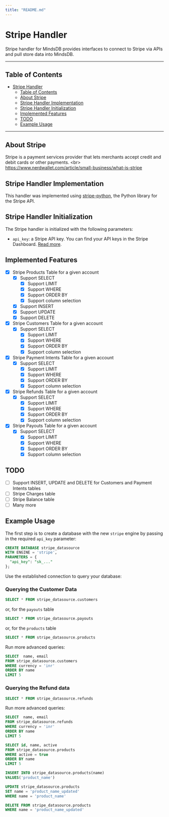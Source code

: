 ```yaml
---
title: "README.md"
---
```


# Stripe Handler

Stripe handler for MindsDB provides interfaces to connect to Stripe via APIs and pull store data into MindsDB.

---

## Table of Contents

- [Stripe Handler](#stripe-handler)
  - [Table of Contents](#table-of-contents)
  - [About Stripe](#about-stripe)
  - [Stripe Handler Implementation](#stripe-handler-implementation)
  - [Stripe Handler Initialization](#stripe-handler-initialization)
  - [Implemented Features](#implemented-features)
  - [TODO](#todo)
  - [Example Usage](#example-usage)

---

## About Stripe

Stripe is a payment services provider that lets merchants accept credit and debit cards or other payments.
&lt;br&gt;
https://www.nerdwallet.com/article/small-business/what-is-stripe

## Stripe Handler Implementation

This handler was implemented using [stripe-python](https://github.com/stripe/stripe-python), the Python library for the Stripe API.

## Stripe Handler Initialization

The Stripe handler is initialized with the following parameters:

- `api_key`: a Stripe API key. You can find your API keys in the Stripe Dashboard. [Read more](https://stripe.com/docs/keys).

## Implemented Features

- [x] Stripe Products Table for a given account
  - [x] Support SELECT
    - [x] Support LIMIT
    - [x] Support WHERE
    - [x] Support ORDER BY
    - [x] Support column selection
  - [x] Support INSERT
  - [x] Support UPDATE
  - [x] Support DELETE
- [x] Stripe Customers Table for a given account
  - [x] Support SELECT
    - [x] Support LIMIT
    - [x] Support WHERE
    - [x] Support ORDER BY
    - [x] Support column selection
- [x] Stripe Payment Intents Table for a given account
  - [x] Support SELECT
    - [x] Support LIMIT
    - [x] Support WHERE
    - [x] Support ORDER BY
    - [x] Support column selection
- [x] Stripe Refunds Table for a given account
  - [x] Support SELECT
    - [x] Support LIMIT
    - [x] Support WHERE
    - [x] Support ORDER BY
    - [x] Support column selection
- [x] Stripe Payouts Table for a given account
  - [x] Support SELECT
    - [x] Support LIMIT
    - [x] Support WHERE
    - [x] Support ORDER BY
    - [x] Support column selection

## TODO

- [ ] Support INSERT, UPDATE and DELETE for Customers and Payment Intents tables
- [ ] Stripe Charges table
- [ ] Stripe Balance table
- [ ] Many more

## Example Usage

The first step is to create a database with the new `stripe` engine by passing in the required `api_key` parameter:

~~~~sql
CREATE DATABASE stripe_datasource
WITH ENGINE = 'stripe',
PARAMETERS = {
  "api_key": "sk_..."
};
~~~~

Use the established connection to query your database:

### Querying the Customer Data
~~~~sql
SELECT * FROM stripe_datasource.customers
~~~~

or, for the `payouts` table
~~~~sql
SELECT * FROM stripe_datasource.payouts
~~~~

or, for the `products` table
~~~~sql
SELECT * FROM stripe_datasource.products
~~~~

Run more advanced queries:

~~~~sql
SELECT  name, email
FROM stripe_datasource.customers
WHERE currency = 'inr'
ORDER BY name
LIMIT 5
~~~~

### Querying the Refund data
~~~~sql
SELECT * FROM stripe_datasource.refunds
~~~~

Run more advanced queries:

~~~~sql
SELECT  name, email
FROM stripe_datasource.refunds
WHERE currency = 'inr'
ORDER BY name
LIMIT 5
~~~~


~~~~sql
SELECT id, name, active
FROM stripe_datasource.products
WHERE active = true
ORDER BY name
LIMIT 5
~~~~

~~~~sql
INSERT INTO stripe_datasource.products(name)
VALUES('product_name')
~~~~

~~~~sql
UPDATE stripe_datasource.products
SET name = 'product_name_updated'
WHERE name = 'product_name'
~~~~

~~~~sql
DELETE FROM stripe_datasource.products
WHERE name = 'product_name_updated'
~~~~
